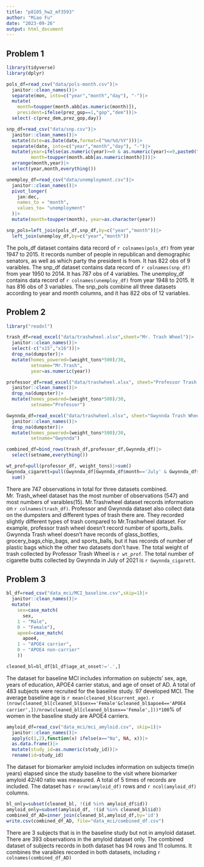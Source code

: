 ```yaml
---
title: "p8105_hw2_mf3593"
author: "Miao Fu"
date: "2023-09-26"
output: html_document
---
```


## Problem 1
```r
library(tidyverse)
library(dplyr)
```

```r
pols_df=read_csv("data/pols-month.csv")|>
  janitor::clean_names()|>
  separate(mon, into=c("year","month","day"), "-")|>
  mutate(
    month=toupper(month.abb[as.numeric(month)]),
    president=ifelse(prez_gop==1,"gop","dem"))|>
  select(-c(prez_dem,prez_gop,day))
```
```r
snp_df=read_csv("data/snp.csv")|>
  janitor::clean_names()|>
  mutate(date=as.Date(date,format=("%m/%d/%Y")))|>
  separate(date, into=c("year","month","day"), "-")|>
  mutate(year=ifelse(as.numeric(year)>=0 & as.numeric(year)<=9,paste0("200",year),ifelse(as.numeric(year)<=15,paste0("20",year),paste0("19",year))),
         month=toupper(month.abb[as.numeric(month)]))|>
  arrange(month,year)|>
  select(year,month,everything())
```
```r
unemploy_df=read_csv("data/unemployment.csv")|>
  janitor::clean_names()|>
  pivot_longer(
    jan:dec,
    names_to = "month",
    values_to= "unemployment"
  )|>
  mutate(month=toupper(month), year=as.character(year))
```
```r
snp_pols=left_join(pols_df,snp_df,by=c("year","month"))|>
  left_join(unemploy_df,by=c("year","month"))
```

The pols_df dataset contains data record of `r colnames(pols_df)` from year 1947 to 2015. It records number of people in republican and demographic senators, as well as which party the president is from. It has 822 obs of 9 varaibles. The snp_df dataset contains data record of `r colnames(snp_df)` from year 1950 to 2014. It has 787 obs of 4 variables. The unemploy_df contains data record of `r colnames(unemploy_df)` from year 1948 to 2015. It has 816 obs of 3 variables. The snp_pols combine all three datasets according to year and month columns, and it has 822 obs of 12 variables. 

## Problem 2
```r
library("readxl")
```

```r
trash_df=read_excel("data/trashwheel.xlsx",sheet="Mr. Trash Wheel")|>
  janitor::clean_names()|>
  select(-c("x15","x16"))|>
  drop_na(dumpster)|>
  mutate(homes_powered=(weight_tons*500)/30,
         setname="Mr.Trash",
         year=as.numeric(year))
```
```r
professor_df=read_excel("data/trashwheel.xlsx", sheet="Professor Trash Wheel")|>
  janitor::clean_names()|>
  drop_na(dumpster)|>
  mutate(homes_powered=(weight_tons*500)/30,
         setname="Professor")

Gwynnda_df=read_excel("data/trashwheel.xlsx", sheet="Gwynnda Trash Wheel")|>
  janitor::clean_names()|>
  drop_na(dumpster)|>
  mutate(homes_powered=(weight_tons*500)/30,
         setname="Gwynnda")

combined_df=bind_rows(trash_df,professor_df,Gwynnda_df)|>
  select(setname,everything())

wt_prof=pull(professor_df, weight_tons)|>sum()
Gwynnda_cigarett=pull(Gwynnda_df[Gwynnda_df$month=='July' & Gwynnda_df$year==2021,],cigarette_butts)|>
  sum()
```

There are 747 observations in total for three datasets combined. Mr. Trash_wheel dataset has the most number of observations (547) and most numbers of varaibles(15). Mr.Trashwheel dataset records information on `r colnames(trash_df)`. Professor and Gwynnda dataset also collect data on the dumpsters and different types of trash there are. They recorded slightly different types of trash compared to Mr.Trashwheel dataset. For example, professor trash wheel doesn't record number of sports_balls. Gwynnda Trash wheel doesn't have records of glass_bottles, grocery_bags,chip_bags, and sports_balls, but it has records of number of plastic bags which the other two datasets don't have. The total weight of trash collected by Professor Trash Wheel is `r wt_prof`. The total number of cigarette butts collected by Gwynnda in July of 2021 is `r Gwynnda_cigarett`.

## Problem 3
```r
bl_df=read_csv("data_mci/MCI_baseline.csv",skip=1)|>
  janitor::clean_names()|>
  mutate(
    sex=case_match( 
      sex,
    1 ~ "Male",
    0 ~ "Female"),
    apoe4=case_match(
      apoe4,
    1 ~ "APOE4 carrier",
    0 ~ "APOE4 non-carrier"
    ))

cleaned_bl=bl_df[bl_df$age_at_onset!='.',]
```
The dataset for baseline MCI includes information on subjects' sex, age, years of education, APOE4 carrier status, and age of onset of AD. A total of 483 subjects were recruited for the baseline study. 97 developed MCI. The average baseline age is `r mean(cleaned_bl$current_age)`. `r (nrow(cleaned_bl[cleaned_bl$sex=='Female'&cleaned_bl$apoe4=='APOE4 carrier',])/nrow(cleaned_bl[cleaned_bl$sex=='Female',]))*100`% of women in the baseline study are APOE4 carriers.

```r
amyloid_df=read_csv("data_mci/mci_amyloid.csv", skip=1)|>
  janitor::clean_names()|>
  apply(c(1,2),function(x) ifelse(x=="Na", NA, x))|>
  as.data.frame()|>
  mutate(study_id=as.numeric(study_id))|>
  rename(id=study_id)
```
The dataset for biomarker amyloid includes information on subjects time(in years) elapsed since the study baseline to the visit where biomarker amyloid 42/40 ratio was measured. A total of 5 times of records are included. The dataset has `r nrow(amyloid_df)` rows and `r ncol(amyloid_df)` columns. 

```r
bl_only=subset(cleaned_bl, !(id %in% amyloid_df$id))
amyloid_only=subset(amyloid_df, !(id %in% cleaned_bl$id))
combined_df_AD=inner_join(cleaned_bl,amyloid_df,by='id')
write.csv(combined_df_AD, file="data_mci/combined_df.csv")
```

There are 3 subjects that is in the baseline study but not in amyloid dataset. There are 393 observations in the amyloid dataset only. The combined dataset of subjects records in both dataset has 94 rows and 11 columns. It combines the varaibles recorded in both datasets, including `r colnames(combined_df_AD)`
